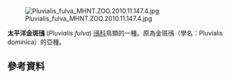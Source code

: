{{expand|time=2013-05-18T11:26:06+00:00}}
{{speciesbox
| name = 太平洋金斑鴴
| status = LC
| status_system = IUCN3.1
| status_ref = <ref>{{IUCN|id=106003112 |title=''Pluvialis fulva'' |assessors=[[BirdLife_International|BirdLife International]] |version=2012.1 |year=2012 |accessdate=16 July 2012}}</ref>
| image = Pluvialis fulva -Bering Land Bridge National Preserve, Alaska, USA-8.jpg
| image_caption = 繁殖期的外觀
| image2 = Pluvialis fulva 2 - Laem Pak Bia.jpg
| image2_caption = 非繁殖期的外觀
| genus = Pluvialis
| species = fulva
| authority = ([[Johann_Friedrich_Gmelin|Gmelin]], 1789)
| synonyms =
''Charadrius fulvus''<br />
''Pluvialis dominica fulva''
| range_map = PluvialisFulvaIUCNver2018 2.png
| range_map_caption = Range of ''P. fulva''{{leftlegend|#00FF00|繁殖區|outline=gray}} {{leftlegend|#00FFFF|過境|outline=gray}} {{leftlegend|#007FFF|非繁殖區|outline=gray}} {{leftlegend|#FF00FF|迷鳥|outline=gray}}
}}
[[File:Pluvialis_fulva_MHNT.ZOO.2010.11.147.4.jpg|thumb]]

'''太平洋金斑鴴''' (''Pluvialis fulva'') [[鴴科|鴴科]]鳥類的一種。原為金斑鴴（學名：Pluvialis dominica）的亞種。
==參考資料==
<references/>